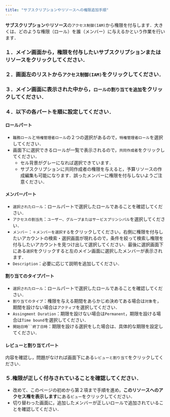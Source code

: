 ```yaml
---
title: "サブスクリプションやリソースへの権限追加手順"
---
```


**サブスクリプション**や**リソース**の`アクセス制御(IAM)`から権限を付与します．大きくは、どのような権限（ロール）を誰（メンバー）に与えるかという作業を行います．

### １．メイン画面から，権限を付与したい**サブスクリプション**または**リソース**をクリックしてください．
### ２．画面左のリストから`アクセス制御(IAM)`をクリックしてください．
### ３．メイン画面に表示された中から，`ロールの割り当てを追加`をクリックしてください．
### ４．以下の各パートを順に設定してください．
#### ロールパート
- `職務ロール`と`特権管理者ロール`の２つの選択があるので，`特権管理者ロール`を選択してください．
- 画面下に選択できるロールが一覧で表示されるので，`共同作成者`をクリックしてください．
  - セル背景がグレーになれば選択できています．
  - サブスクリプションに共同作成者の権限を与えると，予算リソースの作成編集も可能になります．誤ったメンバーに権限を付与しないようご注意ください．
#### メンバーパート
- `選択されたロール`：ロールパートで選択したロールであることを確認してください．
- `アクセスの割当先`：`ユーザー、グループまたはサービスプリンシパル`を選択してください．
- `メンバー`：`＋メンバーを選択する`をクリックしてください，右側に権限を付与したいアカウントの検索・選択画面が現れるので，条件を絞って検索し権限を付与したいアカウントを見つけ出して選択してください．最後に選択画面下にある`選択`をクリックすると左のメイン画面に選択したメンバーが表示されます．
- `Description`：必要に応じて説明を追加してください．
#### 割り当てのタイプパート
- `選択されたロール`：ロールパートで選択したロールであることを確認してください．
- `割り当てのタイプ`：権限を与える期間をあらかじめ決めてある場合は`対象`を，期間を設けない場合は`アクティブ`を選択してください．
- `Assingment Duration`：期限を設けない場合は`Permanent`，期限を設ける場合は`Time bound`を選択してください．
- `開始日時``終了日時`：期限を設ける選択をした場合は、具体的な期限を設定してください．
#### レビューと割り当てパート

内容を確認し，問題がなければ画面下にある`レビューと割り当て`をクリックしてください．

### ５.権限が正しく付与されていることを確認してください．
- 改めて、このページの初めから第２項まで手順を進め，**このリソースへのアクセス権を表示します**にある`ビュー`をクリックしてください．
- 切り替わった画面に，追加したメンバーが正しいロールで追加されていることを確認してください．

